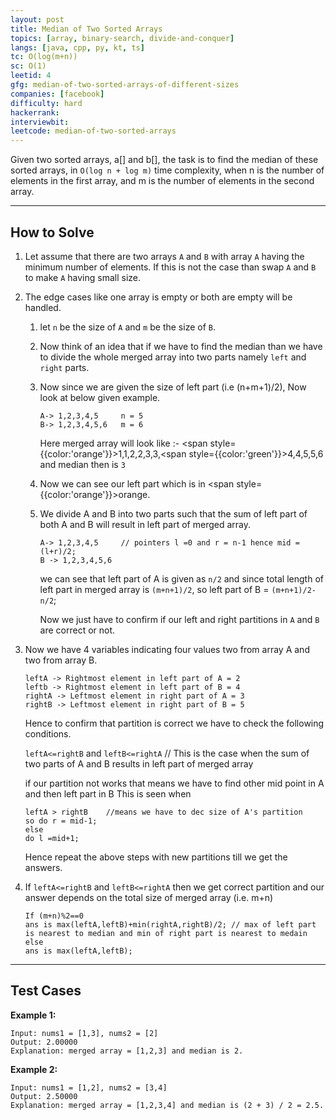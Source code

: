 ```yaml
---
layout: post
title: Median of Two Sorted Arrays
topics: [array, binary-search, divide-and-conquer]
langs: [java, cpp, py, kt, ts]
tc: O(log(m+n))
sc: O(1)
leetid: 4
gfg: median-of-two-sorted-arrays-of-different-sizes
companies: [facebook]
difficulty: hard
hackerrank: 
interviewbit: 
leetcode: median-of-two-sorted-arrays
---
```


Given two sorted arrays, a[] and b[], the task is to find the median of these sorted arrays, in `O(log n + log m)` time complexity, 
when n is the number of elements in the first array, and m is the number of elements in the second array.

---
## How to Solve

1. Let assume that there are two arrays `A` and `B` with array `A` having the minimum number of elements.
   If this is not the case than swap `A` and `B` to make `A` having small size.
2. The edge cases like one array is empty or both are empty will be handled.
   1. let `n` be the size of `A` and `m` be the size of `B`. 
   2. Now think of an idea that if we have to find the median than we have to divide the whole merged array into two parts
   namely `left` and `right` parts. 
   3. Now since we are given the size of left part (i.e (n+m+1)/2), Now look at below given example.
      ```
      A-> 1,2,3,4,5     n = 5
      B-> 1,2,3,4,5,6   m = 6
      ```

      Here merged array will look like :- <span style={{color:'orange'}}>1,1,2,2,3</span>,3,<span style={{color:'green'}}>4,4,5,5,6</span> 
      and median then is `3`
   
   4. Now we can see our left part which is in <span style={{color:'orange'}}>orange</span>. 
   5. We divide A and B into two parts such that the sum of left part of both A and B will result in left part of merged array.
      ```
      A-> 1,2,3,4,5     // pointers l =0 and r = n-1 hence mid = (l+r)/2;
      B -> 1,2,3,4,5,6
      ```
      we can see that left part of A is given as `n/2` and since total length of left part in merged array
      is `(m+n+1)/2`, so left part of B = `(m+n+1)/2-n/2`;

      Now we just have to confirm if our left and right partitions in `A` and `B` are correct or not.

3. Now we have 4 variables indicating four values two from array A and two from array B.
   ```   
   leftA -> Rightmost element in left part of A = 2
   leftb -> Rightmost element in left part of B = 4
   rightA -> Leftmost element in right part of A = 3
   rightB -> Leftmost element in right part of B = 5
   ```

   Hence to confirm that partition is correct we have to check the following conditions.

   `leftA<=rightB` and `leftB<=rightA`  // This is the case when the sum of two parts of A and B results in left part of merged array

   if our partition not works that means we have to  find other mid point in A and then left part in B
   This is seen when
   ```
   leftA > rightB    //means we have to dec size of A's partition
   so do r = mid-1;
   else
   do l =mid+1;
   ```

   Hence repeat the above steps with new partitions till we get the answers.

4. If `leftA<=rightB` and `leftB<=rightA`
   then we get correct partition and our answer depends on the total size of merged array (i.e. m+n)
   ```
   If (m+n)%2==0
   ans is max(leftA,leftB)+min(rightA,rightB)/2; // max of left part is nearest to median and min of right part is nearest to medain
   else
   ans is max(leftA,leftB);
   ```

---
## Test Cases

**Example 1:**
```
Input: nums1 = [1,3], nums2 = [2]
Output: 2.00000
Explanation: merged array = [1,2,3] and median is 2.
```

**Example 2:**
```
Input: nums1 = [1,2], nums2 = [3,4]
Output: 2.50000
Explanation: merged array = [1,2,3,4] and median is (2 + 3) / 2 = 2.5.
```
